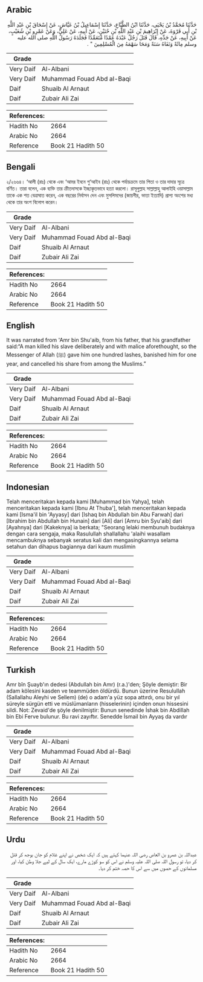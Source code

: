 ## Arabic


<div dir="rtl" lang="ar" style={{fontSize:'larger',backgroundColor:'#f8f9fa',padding:20}}>
حَدَّثَنَا مُحَمَّدُ بْنُ يَحْيَى، حَدَّثَنَا ابْنُ الطَّبَّاعِ، حَدَّثَنَا إِسْمَاعِيلُ بْنُ عَيَّاشٍ، عَنْ إِسْحَاقَ بْنِ عَبْدِ اللَّهِ بْنِ أَبِي فَرْوَةَ، عَنْ إِبْرَاهِيمَ بْنِ عَبْدِ اللَّهِ بْنِ حُنَيْنٍ، عَنْ أَبِيهِ، عَنْ عَلِيٍّ، وَعَنْ عَمْرِو بْنِ شُعَيْبٍ، عَنْ أَبِيهِ، عَنْ جَدِّهِ، قَالَ قَتَلَ رَجُلٌ عَبْدَهُ عَمْدًا مُتَعَمِّدًا فَجَلَدَهُ رَسُولُ اللَّهِ صلى الله عليه وسلم مِائَةً وَنَفَاهُ سَنَةً وَمَحَا سَهْمَهُ مِنَ الْمُسْلِمِينَ ‏"‏ ‏.‏
</div>
<div style={{backgroundColor:'#f8f9fa',padding:20, marginBottom: 10}}><table> <thead> <tr> <th>Grade</th> <th></th> </tr> </thead> <tbody> <tr><td>Very Daif</td><td>Al-Albani</td></tr><tr><td>Very Daif</td><td>Muhammad Fouad Abd al-Baqi</td></tr><tr><td>Daif</td><td>Shuaib Al Arnaut</td></tr><tr><td>Daif</td><td>Zubair Ali Zai</td></tr></tbody></table><table> <thead> <tr> <th>References:</th> <th></th> </tr> </thead> <tbody><tr><td>Hadith No</td><td>2664</td></tr><tr><td>Arabic No</td><td>2664</td></tr><tr><td>Reference</td><td>Book 21 Hadith 50</td></tr></tbody></table></div>

## Bengali


<div dir="ltr" lang="bn" style={{fontSize:'larger',backgroundColor:'#f8f9fa',padding:20}}>
২/২৬৬৪। ‘আলী (রাঃ) থেকে এবং ‘আমর ইবনে শু‘আইব (রাঃ) থেকে পর্যায়ক্রমে তার পিতা ও তার দাদার সূত্রে বর্ণিত। তারা বলেন, এক ব্যক্তি তার ক্রীতদাসকে ইচ্ছাকৃতভাবে হত্যা করলো। রাসূলুল্লাহ সাল্লাল্লাহু আলাইহি ওয়াসাল্লাম তাকে এক শত বেত্রাঘাত করেন, এক বছরের নির্বাসন দেন এবং মুসলিমদের (জায়গীর, ভাতা ইত্যাদি) প্রাপ্য অংশের মধ্য থেকে তার অংশ বিলোপ করেন।
</div>
<div style={{backgroundColor:'#f8f9fa',padding:20, marginBottom: 10}}><table> <thead> <tr> <th>Grade</th> <th></th> </tr> </thead> <tbody> <tr><td>Very Daif</td><td>Al-Albani</td></tr><tr><td>Very Daif</td><td>Muhammad Fouad Abd al-Baqi</td></tr><tr><td>Daif</td><td>Shuaib Al Arnaut</td></tr><tr><td>Daif</td><td>Zubair Ali Zai</td></tr></tbody></table><table> <thead> <tr> <th>References:</th> <th></th> </tr> </thead> <tbody><tr><td>Hadith No</td><td>2664</td></tr><tr><td>Arabic No</td><td>2664</td></tr><tr><td>Reference</td><td>Book 21 Hadith 50</td></tr></tbody></table></div>

## English


<div dir="ltr" lang="en" style={{fontSize:'larger',backgroundColor:'#f8f9fa',padding:20}}>
It was narrated from 'Amr bin Shu'aib, from his father, that his grandfather said:“A man killed his slave deliberately and with malice aforethought, so the Messenger of Allah (ﷺ) gave him one hundred lashes, banished him for one year, and cancelled his share from among the Muslims.”
</div>
<div style={{backgroundColor:'#f8f9fa',padding:20, marginBottom: 10}}><table> <thead> <tr> <th>Grade</th> <th></th> </tr> </thead> <tbody> <tr><td>Very Daif</td><td>Al-Albani</td></tr><tr><td>Very Daif</td><td>Muhammad Fouad Abd al-Baqi</td></tr><tr><td>Daif</td><td>Shuaib Al Arnaut</td></tr><tr><td>Daif</td><td>Zubair Ali Zai</td></tr></tbody></table><table> <thead> <tr> <th>References:</th> <th></th> </tr> </thead> <tbody><tr><td>Hadith No</td><td>2664</td></tr><tr><td>Arabic No</td><td>2664</td></tr><tr><td>Reference</td><td>Book 21 Hadith 50</td></tr></tbody></table></div>

## Indonesian


<div dir="ltr" lang="id" style={{fontSize:'larger',backgroundColor:'#f8f9fa',padding:20}}>
Telah menceritakan kepada kami [Muhammad bin Yahya], telah menceritakan kepada kami [Ibnu At Thuba'], telah menceritakan kepada kami [Isma'il bin 'Ayyasy] dari [Ishaq bin Abdullah bin Abu Farwah] dari [Ibrahim bin Abdullah bin Hunain] dari [Ali] dari [Amru bin Syu'aib] dari [Ayahnya] dari [Kakeknya] ia berkata; "Seorang lelaki membunuh budaknya dengan cara sengaja, maka Rasulullah shallallahu 'alaihi wasallam mencambuknya sebanyak seratus kali dan mengasingkannya selama setahun dan dihapus bagiannya dari kaum muslimin
</div>
<div style={{backgroundColor:'#f8f9fa',padding:20, marginBottom: 10}}><table> <thead> <tr> <th>Grade</th> <th></th> </tr> </thead> <tbody> <tr><td>Very Daif</td><td>Al-Albani</td></tr><tr><td>Very Daif</td><td>Muhammad Fouad Abd al-Baqi</td></tr><tr><td>Daif</td><td>Shuaib Al Arnaut</td></tr><tr><td>Daif</td><td>Zubair Ali Zai</td></tr></tbody></table><table> <thead> <tr> <th>References:</th> <th></th> </tr> </thead> <tbody><tr><td>Hadith No</td><td>2664</td></tr><tr><td>Arabic No</td><td>2664</td></tr><tr><td>Reference</td><td>Book 21 Hadith 50</td></tr></tbody></table></div>

## Turkish


<div dir="ltr" lang="tr" style={{fontSize:'larger',backgroundColor:'#f8f9fa',padding:20}}>
Amr bîn Şuayb'ın dedesi (Abdullah bin Amr) (r.a.)'den; Şöyle demiştir: Bir adam kölesini kasden ve teammüden öldürdü. Bunun üzerine Resulullah (Sallallahu Aleyhi ve Sellem) (de) o adam'a yüz sopa attırdı, onu bir yıl süreyle sürgün etti ve müslümanların (hisselerinin) içinden onun hissesini sildi. Not: Zevaid'de şöyle denilmiştir: Bunun senedinde İshak bin Abdillah bin Ebi Ferve bulunur. Bu ravi zayıftır. Senedde İsmail bin Ayyaş da vardır
</div>
<div style={{backgroundColor:'#f8f9fa',padding:20, marginBottom: 10}}><table> <thead> <tr> <th>Grade</th> <th></th> </tr> </thead> <tbody> <tr><td>Very Daif</td><td>Al-Albani</td></tr><tr><td>Very Daif</td><td>Muhammad Fouad Abd al-Baqi</td></tr><tr><td>Daif</td><td>Shuaib Al Arnaut</td></tr><tr><td>Daif</td><td>Zubair Ali Zai</td></tr></tbody></table><table> <thead> <tr> <th>References:</th> <th></th> </tr> </thead> <tbody><tr><td>Hadith No</td><td>2664</td></tr><tr><td>Arabic No</td><td>2664</td></tr><tr><td>Reference</td><td>Book 21 Hadith 50</td></tr></tbody></table></div>

## Urdu


<div dir="rtl" lang="ur" style={{fontSize:'larger',backgroundColor:'#f8f9fa',padding:20}}>
عبداللہ بن عمرو بن العاص رضی اللہ عنہما کہتے ہیں کہ ایک شخص نے اپنے غلام کو جان بوجھ کر قتل کر دیا، تو رسول اللہ صلی اللہ علیہ وسلم نے اس کو سو کوڑے مارے، ایک سال کے لیے جلا وطن کیا، اور مسلمانوں کے حصوں میں سے اس کا حصہ ختم کر دیا۔
</div>
<div style={{backgroundColor:'#f8f9fa',padding:20, marginBottom: 10}}><table> <thead> <tr> <th>Grade</th> <th></th> </tr> </thead> <tbody> <tr><td>Very Daif</td><td>Al-Albani</td></tr><tr><td>Very Daif</td><td>Muhammad Fouad Abd al-Baqi</td></tr><tr><td>Daif</td><td>Shuaib Al Arnaut</td></tr><tr><td>Daif</td><td>Zubair Ali Zai</td></tr></tbody></table><table> <thead> <tr> <th>References:</th> <th></th> </tr> </thead> <tbody><tr><td>Hadith No</td><td>2664</td></tr><tr><td>Arabic No</td><td>2664</td></tr><tr><td>Reference</td><td>Book 21 Hadith 50</td></tr></tbody></table></div>